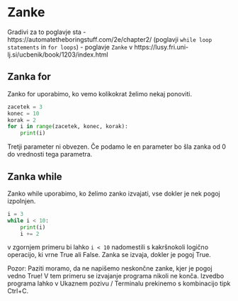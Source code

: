 # Zanke

Gradivi za to poglavje sta
- https://automatetheboringstuff.com/2e/chapter2/ (poglavji `while loop statements` in `for loops`)
- poglavje `Zanke` v https://lusy.fri.uni-lj.si/ucbenik/book/1203/index.html

## Zanka for

Zanko for uporabimo, ko vemo kolikokrat želimo nekaj ponoviti.

```python
zacetek = 3
konec = 10
korak = 2
for i in range(zacetek, konec, korak):
    print(i)
```

Tretji parameter ni obvezen. Če podamo le en parameter bo šla zanka od 0 do 
vrednosti tega parametra.

## Zanka while

Zanko while uporabimo, ko želimo zanko izvajati, vse dokler je nek pogoj izpolnjen.

```python
i = 3
while i < 10:
    print(i)
    i += 2
```

v zgornjem primeru bi lahko `i < 10` nadomestili s kakršnokoli logično operacijo, 
ki vrne True ali False. Zanka se izvaja, dokler je pogoj True.

Pozor: Paziti moramo, da ne napišemo neskončne zanke, kjer je pogoj vedno True!
V tem primeru se izvajanje programa nikoli ne konča. Izvedbo programa lahko v 
Ukaznem pozivu / Terminalu prekinemo s kombinacijo tipk Ctrl+C.
